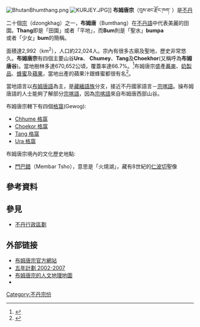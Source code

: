 {{External links|time=2022-01-25T16:08:23+00:00}}
{{coord|27|45|N|90|40|E|display=title}}
[[File:BhutanBhumthang.png|thumb]]
[[File:KURJEY.JPG|thumb]]]]
'''布姆唐宗'''（བུམ་ཐང་རྫོང་ཁག་ ）是[[不丹|不丹]]二十個[[宗_(不丹)|宗]]（dzongkhag）之一，'''布姆唐'''（Bumthang）在[[不丹語|不丹語]]中代表美麗的田園。'''Thang'''即是「田園」或者「平地」，而'''Bum'''則是「聖水」'''bumpa'''或者「少女」'''bum'''的簡稱。

面積達2,992（km<sup>2</sup>），人口約22,024人。宗內有很多古廟及聖地，歷史非常悠久。'''布姆唐宗'''有四個主要山谷'''Ura'''、 '''Chumey'''、'''Tang'''及'''Choekhor'''(又稱呼為'''布姆唐谷''')。當地樹林多達670,652公頃，覆蓋率達66.7%。<ref>{{cite web|url=http://www.bumthang.gov.bt/whatsnew.php?id=7|title=Bumthang Dzongkhag Statistics 2005-06|deadurl=yes|archiveurl=https://web.archive.org/web/20090303212137/http://www.bumthang.gov.bt/whatsnew.php?id=7|archivedate=2009-03-03}}</ref>布姆唐宗盛產[[蕎麥|蕎麥]]、[[奶製品|奶製品]]、[[蜂蜜|蜂蜜]]及[[蘋果|蘋果]]，當地出產的蘋果汁跟蜂蜜都很有名<ref>{{cite web |url=http://dorjiaibao.myweb.hinet.net/index-bhutan-foodpeople-04.html |title=不丹飲食 |author=多杰 |publisher=[http://dorjiaibao.myweb.hinet.net/ 不丹禪慧藏文翻譯] |accessdate=2011-11-01 |language=zh-hant |deadurl=yes |archiveurl=https://web.archive.org/web/20110409160852/http://dorjiaibao.myweb.hinet.net/index-bhutan-foodpeople-04.html |archivedate=2011-04-09 }}</ref>。

當地語言以[[布姆唐語|布姆唐語]]為主，是[[藏緬語族|藏緬語族]]分支，接近不丹國家語言－[[宗喀語|宗喀語]]。操布姆唐語的人士能夠了解部分[[宗喀語|宗喀語]]，因為[[宗喀語|宗喀語]]來自布姆唐西部山谷。<!--Each of the four valleys of Bumthang has its own dialect, and the remnants of the Kheng kingdom to the south in [[Zhemgang|Zhemgang]] speak [[Khengkha|Khengkha]] which may be classified as a dialect of Bumthangka.
-->

布姆唐宗轄下有四個[[格窩|格窩]](Gewog):
* [http://www.dop.gov.bt/fyp/09/bt_chhume.pdf Chhume 格窩] {{Wayback|url=http://www.dop.gov.bt/fyp/09/bt_chhume.pdf |date=20051022084754 }}
* [http://www.dop.gov.bt/fyp/09/bt_choekor.pdf Choekor 格窩] {{Wayback|url=http://www.dop.gov.bt/fyp/09/bt_choekor.pdf |date=20051022084815 }}
* [http://www.dop.gov.bt/fyp/09/bt_tang.pdf Tang 格窩] {{Wayback|url=http://www.dop.gov.bt/fyp/09/bt_tang.pdf |date=20051022084804 }}
* [http://www.dop.gov.bt/fyp/09/bt_ura.pdf Ura 格窩] {{Wayback|url=http://www.dop.gov.bt/fyp/09/bt_ura.pdf |date=20051022084743 }}

布姆唐宗境內的文化歷史地點:
* [[門巴錯|門巴錯]]（Membar Tsho），意思是「火燒湖」，藏有8世紀的[[仁波切|仁波切]]聖像
<!--
Cultural and historic sites in the dzongkhag include:
* [[Membar_Tsho|Membar Tsho]] (Burning Lake), where sacred scriptures hidden by [[Guru_Rimpoche|Guru Rimpoche]] in the [[8th_century|8th century]] where later recovered by [[Pema_Lingpa|Pema Lingpa]] in the [[15th_century|15th century]]
*[[Kurje_Monastery|Kurje Monastery]]
*[[Jakar_Dzong|Jakar Dzong]], adjacent to the main town of [[Jakar|Jakar]]
*[[Jambay_Lhakhang|Jambay Lhakhang]], one of the two most ancient temples of Bhutan, built in the [[7th_century|7th century]] by [[Songtsen_Gampo|Songtsen Gampo]], the king of Tibet.
*[[Tamshing_Lhakhang|Tamshing Lhakhang]], the most important [[Nyingmapa|Nyingmapa]] temple in the country
-->

== 參考資料 ==
{{reflist}}

== 參見 ==
* [[不丹行政區劃|不丹行政區劃]]

== 外部链接 ==
* [https://web.archive.org/web/20080516215524/http://www.bumthang.gov.bt/ 布姆唐宗官方網站] 
* [https://web.archive.org/web/20041022223413/http://www.dop.gov.bt/fyp/09/Bumthang.pdf 五年計劃 2002-2007]
* [http://www.ethnologue.org/show_language.asp?code=kjz 布姆唐宗的人文地理地圖] {{Wayback|url=http://www.ethnologue.org/show_language.asp?code=kjz |date=20110804212849 }}
* {{wikitravel|Bumthang}}
{{Bhutan}}

[[Category:不丹宗份|Category:不丹宗份]]